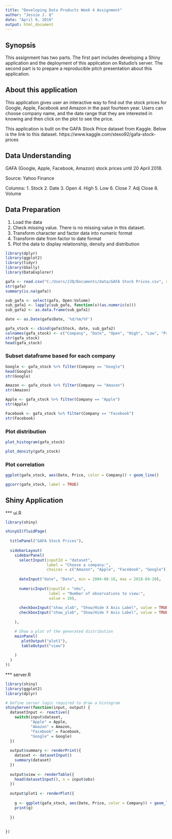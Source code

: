 ---
title: "Developing Data Products Week 4 Assignment"
author: "Jessie J. Q"
date: "April 9, 2019"
output: html_document
---

## Synopsis

This assignment has two parts. The first part includes developing a Shiny application and the deployment of this application on Rstudio's server. The second part is to prepare a reproducible pitch presentation about this application.

## About this application

This application gives user an interactive way to find out the stock prices for Google, Apple, Facebook and Amazon in the past fourteen year. Users can choose company name, and the date range that they are interested in knowing and then click on the plot to see the price.

This application is bulit on the GAFA Stock Price dataset from Kaggle. Below is the link to this dataset.
https://www.kaggle.com/stexo92/gafa-stock-prices

## Data Understanding

GAFA (Google, Apple, Facebook, Amazon) stock prices until 20 April 2018.

Source: Yahoo Finance

Columns: 
1. Stock
2. Date
3. Open
4. High
5. Low
6. Close
7. Adj Close
8. Volume

## Data Preparation
1. Load the data
2. Check missing value. There is no missing value in this dataset.
3. Transform character and factor data into numeric format
4. Transform date from factor to date format
3. Plot the data to display relationship, density and distribution

```{r, include=FALSE, echo=TRUE, error=FALSE}
library(dplyr)
library(ggplot2)
library(tidyr)
library(GGally)
library(DataExplorer)
```

```{r, include=TRUE, echo=TRUE}
gafa <- read.csv("C:/Users/JJQ/Documents/data/GAFA Stock Prices.csv", stringsAsFactors = FALSE)
str(gafa)
summary(is.na(gafa))
```

```{r, include=TRUE, echo=TRUE}
sub_gafa <- select(gafa, Open:Volume)
sub_gafa1 <- lapply(sub_gafa, function(x)(as.numeric(x)))
sub_gafa2 <- as.data.frame(sub_gafa1)

date <- as.Date(gafa$Date, '%d/%m/%Y')

gafa_stock <- cbind(gafa$Stock, date, sub_gafa2)
colnames(gafa_stock) <- c("Company", "Date", "Open", "High", "Low", "Price", "AdjClose", "Volume" )
str(gafa_stock)
head(gafa_stock)

```
### Subset dataframe based for each company
```{r, include=FALSE, echo=FALSE}
Google <- gafa_stock %>% filter(Company == "Google")
head(Google)
str(Google)

Amazon <- gafa_stock %>% filter(Company == "Amazon")
str(Amazon)

Apple <- gafa_stock %>% filter(Company == "Apple")
str(Apple)

Facebook <- gafa_stock %>% filter(Company == "Facebook")
str(Facebook)
```

### Plot distribution


```{r, include=TRUE, echo=TRUE}
plot_histogram(gafa_stock)

plot_density(gafa_stock)
```

### Plot correlation
```{r, include=TRUE, echo=TRUE}

ggplot(gafa_stock, aes(Date, Price, color = Company)) + geom_line()

ggcorr(gafa_stock, label = TRUE)
```


## Shiny Application

*** ui.R

```{r, include=FALSE, echo=FALSE}
library(shiny)

shinyUI(fluidPage(
  
  titlePanel("GAFA Stock Prices"),
  
  sidebarLayout(
    sidebarPanel(
      selectInput(inputId = "dataset",
                  label = "Choose a company:",
                  choices = c("Amazon", "Apple", "Facebook", "Google")),
      
      dateInput("date", "Date", min = 2004-08-18, max = 2018-04-20),
      
      numericInput(inputId = "obs",
                   label = "Number of observations to view:",
                   value = 10),
      
      checkboxInput("show_xlab", "Show/Hide X Axis Label", value = TRUE),
      checkboxInput("show_ylab", "Show/Hide Y Axis Label", value = TRUE) 
      
    ),

    # Show a plot of the generated distribution
    mainPanel(
       plotOutput("plot1"),
       tableOutput("view")
      
    )
  )
))


```


*** server.R

```{r, include=FALSE, echo=FALSE}
library(shiny)
library(ggplot2)
library(dplyr)

# Define server logic required to draw a histogram
shinyServer(function(input, output) {
  datasetInput <- reactive({
    switch(input$dataset,
           "Apple" = Apple,
           "Amazon" = Amazon,
           "Facebook" = Facebook,
           "Google" = Google)
  })
  
  output$summary <- renderPrint({
    dataset <- datasetInput()
    summary(dataset)
  })
   
  output$view <- renderTable({
    head(datasetInput(), n = input$obs)
  })
  
  output$plot1 <- renderPlot({
    
    g <- ggplot(gafa_stock, aes(Date, Price, color = Company)) + geom_line() + xlab("Date") + ylab("Price")
    print(g)
   
  })
 
  
})

```













